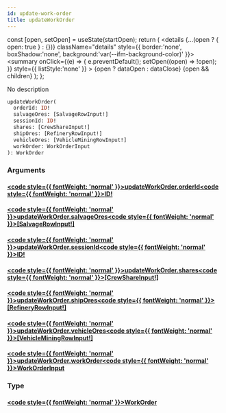 ```yaml
---
id: update-work-order
title: updateWorkOrder
---
```









  const [open, setOpen] = useState(startOpen);
  return (
    <details {...(open ? { open: true } : {})} className="details" style={{ border:'none', boxShadow:'none', background:'var(--ifm-background-color)' }}>
      <summary
        onClick={(e) => {
          e.preventDefault();
          setOpen((open) => !open);
        }}
        style={{ listStyle:'none' }}
      >
      {open ? dataOpen : dataClose}
      </summary>
      {open && children}
    </details>
  );
};








No description


```graphql
updateWorkOrder(
  orderId: ID!
  salvageOres: [SalvageRowInput!]
  sessionId: ID!
  shares: [CrewShareInput!]
  shipOres: [RefineryRowInput!]
  vehicleOres: [VehicleMiningRowInput!]
  workOrder: WorkOrderInput
): WorkOrder
```




### Arguments

#### [<code style={{ fontWeight: 'normal' }}>updateWorkOrder.<b>orderId</b></code>](#)<Bullet />[<code style={{ fontWeight: 'normal' }}><b>ID!</b></code>](/api/types/scalars/id.mdx) <Badge class="badge badge--secondary badge--non_null" text="non-null"/> <Badge class="badge badge--secondary " text="scalar"/> 



#### [<code style={{ fontWeight: 'normal' }}>updateWorkOrder.<b>salvageOres</b></code>](#)<Bullet />[<code style={{ fontWeight: 'normal' }}><b>[SalvageRowInput!]</b></code>](/api/types/inputs/salvage-row-input.mdx) <Badge class="badge badge--secondary " text="list"/> <Badge class="badge badge--secondary " text="input"/> 



#### [<code style={{ fontWeight: 'normal' }}>updateWorkOrder.<b>sessionId</b></code>](#)<Bullet />[<code style={{ fontWeight: 'normal' }}><b>ID!</b></code>](/api/types/scalars/id.mdx) <Badge class="badge badge--secondary badge--non_null" text="non-null"/> <Badge class="badge badge--secondary " text="scalar"/> 



#### [<code style={{ fontWeight: 'normal' }}>updateWorkOrder.<b>shares</b></code>](#)<Bullet />[<code style={{ fontWeight: 'normal' }}><b>[CrewShareInput!]</b></code>](/api/types/inputs/crew-share-input.mdx) <Badge class="badge badge--secondary " text="list"/> <Badge class="badge badge--secondary " text="input"/> 



#### [<code style={{ fontWeight: 'normal' }}>updateWorkOrder.<b>shipOres</b></code>](#)<Bullet />[<code style={{ fontWeight: 'normal' }}><b>[RefineryRowInput!]</b></code>](/api/types/inputs/refinery-row-input.mdx) <Badge class="badge badge--secondary " text="list"/> <Badge class="badge badge--secondary " text="input"/> 



#### [<code style={{ fontWeight: 'normal' }}>updateWorkOrder.<b>vehicleOres</b></code>](#)<Bullet />[<code style={{ fontWeight: 'normal' }}><b>[VehicleMiningRowInput!]</b></code>](/api/types/inputs/vehicle-mining-row-input.mdx) <Badge class="badge badge--secondary " text="list"/> <Badge class="badge badge--secondary " text="input"/> 



#### [<code style={{ fontWeight: 'normal' }}>updateWorkOrder.<b>workOrder</b></code>](#)<Bullet />[<code style={{ fontWeight: 'normal' }}><b>WorkOrderInput</b></code>](/api/types/inputs/work-order-input.mdx) <Badge class="badge badge--secondary " text="input"/> 



### Type

#### [<code style={{ fontWeight: 'normal' }}><b>WorkOrder</b></code>](/api/types/unions/work-order.mdx) <Badge class="badge badge--secondary " text="union"/>